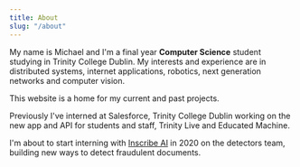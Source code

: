 ---
title: About
slug: "/about"
---

My name is Michael and I'm a final year __Computer Science__ student studying in Trinity College Dublin.
My interests and experience are in distributed systems, internet applications, robotics, next generation
networks and computer vision.

This website is a home for my current and past projects.

Previously I've interned at Salesforce, Trinity College Dublin working on the new app and API for students
and staff, Trinity Live and Educated Machine.

I'm about to start interning with [Inscribe AI](https://inscribe.ai) in 2020 on the detectors team,
building new ways to detect fraudulent documents. 